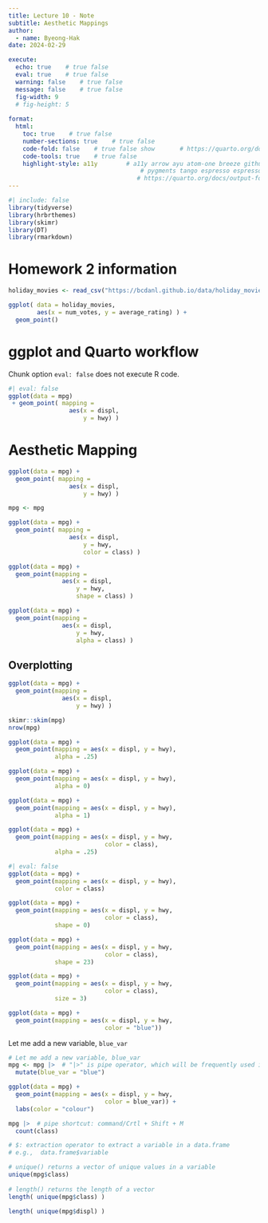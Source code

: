 ```yaml
---
title: Lecture 10 - Note
subtitle: Aesthetic Mappings
author: 
  - name: Byeong-Hak
date: 2024-02-29

execute: 
  echo: true    # true false
  eval: true    # true false
  warning: false    # true false
  message: false    # true false
  fig-width: 9
  # fig-height: 5
  
format: 
  html:
    toc: true    # true false
    number-sections: true    # true false
    code-fold: false    # true false show       # https://quarto.org/docs/output-formats/html-code.html
    code-tools: true    # true false
    highlight-style: a11y        # a11y arrow ayu atom-one breeze github gruvbox tango espresso
                                     # pygments tango espresso espresso zenburn kate nord
                                    # https://quarto.org/docs/output-formats/html-code.html#highlighting
---
```



```r
#| include: false
library(tidyverse)
library(hrbrthemes)
library(skimr)
library(DT)
library(rmarkdown)

```

# Homework 2 information

```r
holiday_movies <- read_csv("https://bcdanl.github.io/data/holiday_movies_w_genres.csv")

ggplot( data = holiday_movies, 
        aes(x = num_votes, y = average_rating) ) +
  geom_point() 
```


# ggplot and Quarto workflow

Chunk option `eval: false` does not execute R code.

```r
#| eval: false
ggplot(data = mpg) 
 + geom_point( mapping = 
                 aes(x = displ, 
                     y = hwy) )
```

# Aesthetic Mapping
```r

ggplot(data = mpg) +
  geom_point( mapping = 
                 aes(x = displ, 
                     y = hwy) )
```


```r
mpg <- mpg
```


```r
ggplot(data = mpg) +
  geom_point( mapping = 
                 aes(x = displ, 
                     y = hwy,
                     color = class) )

```
```r
ggplot(data = mpg) + 
  geom_point(mapping = 
               aes(x = displ, 
                   y = hwy, 
                   shape = class) )
```

```r
ggplot(data = mpg) + 
  geom_point(mapping = 
               aes(x = displ, 
                   y = hwy, 
                   alpha = class) )
```
## Overplotting

```r
ggplot(data = mpg) + 
  geom_point(mapping = 
               aes(x = displ, 
                   y = hwy) )
```


```r
skimr::skim(mpg)
nrow(mpg)
```


```r
ggplot(data = mpg) +
  geom_point(mapping = aes(x = displ, y = hwy),
             alpha = .25)
```

```r
ggplot(data = mpg) +
  geom_point(mapping = aes(x = displ, y = hwy),
             alpha = 0)
```

```r
ggplot(data = mpg) +
  geom_point(mapping = aes(x = displ, y = hwy),
             alpha = 1)
```


```r
ggplot(data = mpg) +
  geom_point(mapping = aes(x = displ, y = hwy,
                           color = class),
             alpha = .25)
```



```r
#| eval: false
ggplot(data = mpg) +
  geom_point(mapping = aes(x = displ, y = hwy),
             color = class)
```

```r
ggplot(data = mpg) +
  geom_point(mapping = aes(x = displ, y = hwy,
                           color = class),
             shape = 0)
```


```r
ggplot(data = mpg) +
  geom_point(mapping = aes(x = displ, y = hwy,
                           color = class),
             shape = 23)
```


```r
ggplot(data = mpg) +
  geom_point(mapping = aes(x = displ, y = hwy,
                           color = class),
             size = 3)
```

```r
ggplot(data = mpg) +
  geom_point(mapping = aes(x = displ, y = hwy,
                           color = "blue"))
```

Let me add a new variable, `blue_var`

```r
# Let me add a new variable, blue_var
mpg <- mpg |>  # "|>" is pipe operator, which will be frequently used in the second half of the sester
  mutate(blue_var = "blue")

ggplot(data = mpg) +
  geom_point(mapping = aes(x = displ, y = hwy,
                           color = blue_var)) +
  labs(color = "colour")
```


```r
mpg |>  # pipe shortcut: command/Crtl + Shift + M
  count(class)

```

```r
# $: extraction operator to extract a variable in a data.frame 
# e.g.,  data.frame$variable

# unique() returns a vector of unique values in a variable
unique(mpg$class) 
           
# length() returns the length of a vector
length( unique(mpg$class) )
```


```r
length( unique(mpg$displ) )

```




